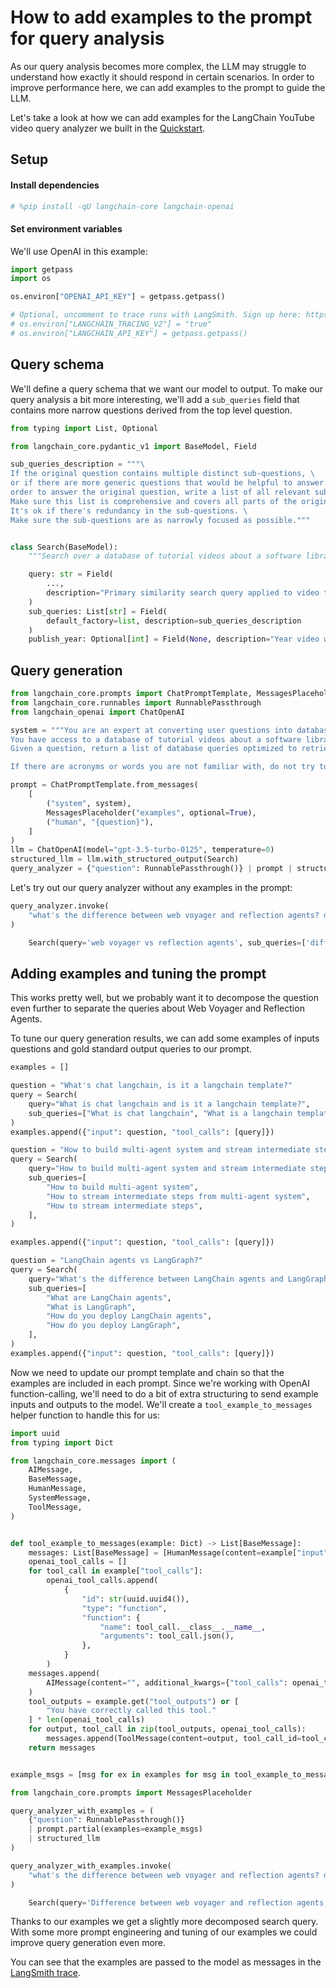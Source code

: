 # How to add examples to the prompt for query analysis

As our query analysis becomes more complex, the LLM may struggle to understand how exactly it should respond in certain scenarios. In order to improve performance here, we can add examples to the prompt to guide the LLM.

Let's take a look at how we can add examples for the LangChain YouTube video query analyzer we built in the [Quickstart](/docs/tutorials/query_analysis).
## Setup
#### Install dependencies

```python
# %pip install -qU langchain-core langchain-openai
```

#### Set environment variables

We'll use OpenAI in this example:

```python
import getpass
import os

os.environ["OPENAI_API_KEY"] = getpass.getpass()

# Optional, uncomment to trace runs with LangSmith. Sign up here: https://smith.langchain.com.
# os.environ["LANGCHAIN_TRACING_V2"] = "true"
# os.environ["LANGCHAIN_API_KEY"] = getpass.getpass()
```

## Query schema

We'll define a query schema that we want our model to output. To make our query analysis a bit more interesting, we'll add a `sub_queries` field that contains more narrow questions derived from the top level question.

```python
from typing import List, Optional

from langchain_core.pydantic_v1 import BaseModel, Field

sub_queries_description = """\
If the original question contains multiple distinct sub-questions, \
or if there are more generic questions that would be helpful to answer in \
order to answer the original question, write a list of all relevant sub-questions. \
Make sure this list is comprehensive and covers all parts of the original question. \
It's ok if there's redundancy in the sub-questions. \
Make sure the sub-questions are as narrowly focused as possible."""


class Search(BaseModel):
    """Search over a database of tutorial videos about a software library."""

    query: str = Field(
        ...,
        description="Primary similarity search query applied to video transcripts.",
    )
    sub_queries: List[str] = Field(
        default_factory=list, description=sub_queries_description
    )
    publish_year: Optional[int] = Field(None, description="Year video was published")
```

## Query generation

```python
from langchain_core.prompts import ChatPromptTemplate, MessagesPlaceholder
from langchain_core.runnables import RunnablePassthrough
from langchain_openai import ChatOpenAI

system = """You are an expert at converting user questions into database queries. \
You have access to a database of tutorial videos about a software library for building LLM-powered applications. \
Given a question, return a list of database queries optimized to retrieve the most relevant results.

If there are acronyms or words you are not familiar with, do not try to rephrase them."""

prompt = ChatPromptTemplate.from_messages(
    [
        ("system", system),
        MessagesPlaceholder("examples", optional=True),
        ("human", "{question}"),
    ]
)
llm = ChatOpenAI(model="gpt-3.5-turbo-0125", temperature=0)
structured_llm = llm.with_structured_output(Search)
query_analyzer = {"question": RunnablePassthrough()} | prompt | structured_llm
```

Let's try out our query analyzer without any examples in the prompt:

```python
query_analyzer.invoke(
    "what's the difference between web voyager and reflection agents? do both use langgraph?"
)
```


<CodeOutputBlock lang="python">

```python
    Search(query='web voyager vs reflection agents', sub_queries=['difference between web voyager and reflection agents', 'do web voyager and reflection agents use langgraph'], publish_year=None)
```

</CodeOutputBlock>

## Adding examples and tuning the prompt

This works pretty well, but we probably want it to decompose the question even further to separate the queries about Web Voyager and Reflection Agents.

To tune our query generation results, we can add some examples of inputs questions and gold standard output queries to our prompt.

```python
examples = []
```


```python
question = "What's chat langchain, is it a langchain template?"
query = Search(
    query="What is chat langchain and is it a langchain template?",
    sub_queries=["What is chat langchain", "What is a langchain template"],
)
examples.append({"input": question, "tool_calls": [query]})
```


```python
question = "How to build multi-agent system and stream intermediate steps from it"
query = Search(
    query="How to build multi-agent system and stream intermediate steps from it",
    sub_queries=[
        "How to build multi-agent system",
        "How to stream intermediate steps from multi-agent system",
        "How to stream intermediate steps",
    ],
)

examples.append({"input": question, "tool_calls": [query]})
```


```python
question = "LangChain agents vs LangGraph?"
query = Search(
    query="What's the difference between LangChain agents and LangGraph? How do you deploy them?",
    sub_queries=[
        "What are LangChain agents",
        "What is LangGraph",
        "How do you deploy LangChain agents",
        "How do you deploy LangGraph",
    ],
)
examples.append({"input": question, "tool_calls": [query]})
```

Now we need to update our prompt template and chain so that the examples are included in each prompt. Since we're working with OpenAI function-calling, we'll need to do a bit of extra structuring to send example inputs and outputs to the model. We'll create a `tool_example_to_messages` helper function to handle this for us:

```python
import uuid
from typing import Dict

from langchain_core.messages import (
    AIMessage,
    BaseMessage,
    HumanMessage,
    SystemMessage,
    ToolMessage,
)


def tool_example_to_messages(example: Dict) -> List[BaseMessage]:
    messages: List[BaseMessage] = [HumanMessage(content=example["input"])]
    openai_tool_calls = []
    for tool_call in example["tool_calls"]:
        openai_tool_calls.append(
            {
                "id": str(uuid.uuid4()),
                "type": "function",
                "function": {
                    "name": tool_call.__class__.__name__,
                    "arguments": tool_call.json(),
                },
            }
        )
    messages.append(
        AIMessage(content="", additional_kwargs={"tool_calls": openai_tool_calls})
    )
    tool_outputs = example.get("tool_outputs") or [
        "You have correctly called this tool."
    ] * len(openai_tool_calls)
    for output, tool_call in zip(tool_outputs, openai_tool_calls):
        messages.append(ToolMessage(content=output, tool_call_id=tool_call["id"]))
    return messages


example_msgs = [msg for ex in examples for msg in tool_example_to_messages(ex)]
```


```python
from langchain_core.prompts import MessagesPlaceholder

query_analyzer_with_examples = (
    {"question": RunnablePassthrough()}
    | prompt.partial(examples=example_msgs)
    | structured_llm
)
```


```python
query_analyzer_with_examples.invoke(
    "what's the difference between web voyager and reflection agents? do both use langgraph?"
)
```


<CodeOutputBlock lang="python">

```python
    Search(query='Difference between web voyager and reflection agents, do they both use LangGraph?', sub_queries=['What is Web Voyager', 'What are Reflection agents', 'Do Web Voyager and Reflection agents use LangGraph'], publish_year=None)
```

</CodeOutputBlock>

Thanks to our examples we get a slightly more decomposed search query. With some more prompt engineering and tuning of our examples we could improve query generation even more.

You can see that the examples are passed to the model as messages in the [LangSmith trace](https://smith.langchain.com/public/aeaaafce-d2b1-4943-9a61-bc954e8fc6f2/r).